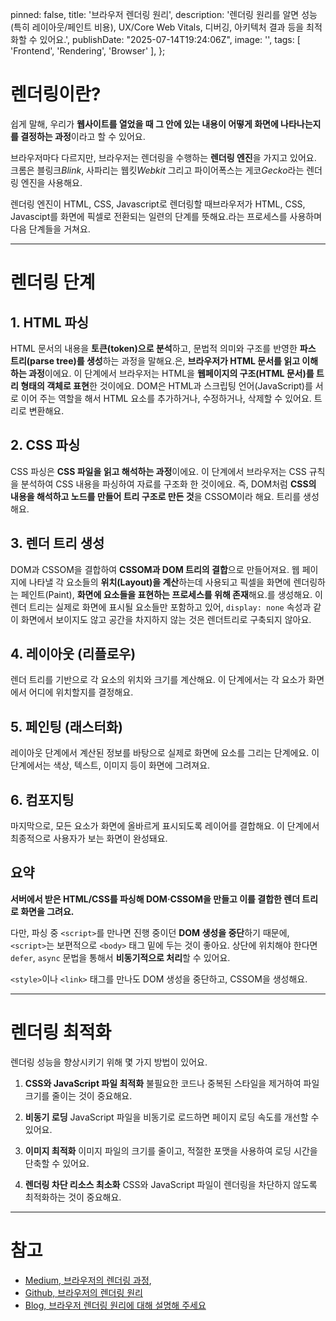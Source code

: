 
  pinned: false,
  title: '브라우저 렌더링 원리',
  description: '렌더링 원리를 알면 성능(특히 레이아웃/페인트 비용), UX/Core Web Vitals, 디버깅, 아키텍처 결과 등을 최적화할 수 있어요.',
  publishDate: "2025-07-14T19:24:06Z",
  image: '',
  tags: [
    'Frontend', 'Rendering', 'Browser'
  ],
};

# 렌더링이란?
쉽게 말해, 우리가 **웹사이트를 열었을 때 그 안에 있는 내용이 어떻게 화면에 나타나는지를 결정하는 과정**이라고 할 수 있어요.

브라우저마다 다르지만, 브라우저는 렌더링을 수행하는 **렌더링 엔진**을 가지고 있어요.
크롬은 블링크*Blink*, 사파리는 웹킷*Webkit* 그리고 파이어폭스는 게코*Gecko*라는 렌더링 엔진을 사용해요.

렌더링 엔진이 HTML, CSS, Javascript로 렌더링할 때<Tooltip word="CRP(Critical Rendering Path)" title="중요 렌더링 경로">브라우저가 HTML, CSS, Javascipt를 화면에 픽셀로 전환되는 일련의 단계를 뜻해요.</Tooltip>라는 프로세스를 사용하며 다음 단계들을 거쳐요.

---
# 렌더링 단계
## 1. HTML 파싱
HTML <Tooltip word="파싱" title="파싱">문서의 내용을 **토큰(token)으로 분석**하고, 문법적 의미와 구조를 반영한 **파스 트리(parse tree)를 생성**하는 과정을 말해요.</Tooltip>은, **브라우저가 HTML 문서를 읽고 이해하는 과정**이에요. 이 단계에서 브라우저는 HTML을 <Tooltip word="DOM(Document Object Model)" title="문서 객체 모델">**웹페이지의 구조(HTML 문서)를 트리 형태의 객체로 표현**한 것이에요. DOM은 HTML과 스크립팅 언어(JavaScript)를 서로 이어 주는 역할을 해서 HTML 요소를 추가하거나, 수정하거나, 삭제할 수 있어요.</Tooltip> 트리로 변환해요.

## 2. CSS 파싱
CSS 파싱은 **CSS 파일을 읽고 해석하는 과정**이에요.
이 단계에서 브라우저는 CSS 규칙을 분석하여 <Tooltip word="CSSOM(CSS Object Model)" title="CSS 객체 모델">CSS 내용을 파싱하여 자료를 구조화 한 것이에요. 즉, DOM처럼 **CSS의 내용을 해석하고 노드를 만들어 트리 구조로 만든 것**을 CSSOM이라 해요.</Tooltip> 트리를 생성해요.

## 3. 렌더 트리 생성
DOM과 CSSOM을 결합하여 <Tooltip word="렌더 트리" title="렌더 트리">**CSSOM과 DOM 트리의 결합**으로 만들어져요. 웹 페이지에 나타낼 각 요소들의 **위치(Layout)을 계산**하는데 사용되고 픽셀을 화면에 렌더링하는 페인트(Paint), **화면에 요소들을 표현하는 프로세스를 위해 존재**해요.</Tooltip>를 생성해요. 이 렌더 트리는 실제로 화면에 표시될 요소들만 포함하고 있어, `display: none` 속성과 같이 화면에서 보이지도 않고 공간을 차지하지 않는 것은 렌더트리로 구축되지 않아요.

## 4. 레이아웃 (리플로우)
렌더 트리를 기반으로 각 요소의 위치와 크기를 계산해요.
이 단계에서는 각 요소가 화면에서 어디에 위치할지를 결정해요.
   
## 5. 페인팅 (래스터화)
레이아웃 단계에서 계산된 정보를 바탕으로 실제로 화면에 요소를 그리는 단계에요. 이 단계에서는 색상, 텍스트, 이미지 등이 화면에 그려져요.

## 6. 컴포지팅
마지막으로, 모든 요소가 화면에 올바르게 표시되도록 레이어를 결합해요. 이 단계에서 최종적으로 사용자가 보는 화면이 완성돼요.

## 요약
**서버에서 받은 HTML/CSS를 파싱해 DOM·CSSOM을 만들고 이를 결합한 렌더 트리로 화면을 그려요.**

다만, 파싱 중 `<script>`를 만나면 진행 중이던 **DOM 생성을 중단**하기 때문에, `<script>`는 보편적으로 `<body>` 태그 밑에 두는 것이 좋아요. 상단에 위치해야 한다면 `defer`, `async` 문법을 통해서 **비동기적으로 처리**할 수 있어요.

`<style>`이나 `<link>` 태그를 만나도 DOM 생성을 중단하고, CSSOM을 생성해요.

---
# 렌더링 최적화
렌더링 성능을 향상시키기 위해 몇 가지 방법이 있어요.

1. **CSS와 JavaScript 파일 최적화**
  불필요한 코드나 중복된 스타일을 제거하여 파일 크기를 줄이는 것이 중요해요.

2. **비동기 로딩**
  JavaScript 파일을 비동기로 로드하면 페이지 로딩 속도를 개선할 수 있어요.

3. **이미지 최적화**
  이미지 파일의 크기를 줄이고, 적절한 포맷을 사용하여 로딩 시간을 단축할 수 있어요.

4. **렌더링 차단 리소스 최소화**
  CSS와 JavaScript 파일이 렌더링을 차단하지 않도록 최적화하는 것이 중요해요.

---
# 참고
- [Medium, 브라우저의 렌더링 과정](https://medium.com/%EA%B0%9C%EB%B0%9C%EC%9E%90%EC%9D%98%ED%92%88%EA%B2%A9/%EB%B8%8C%EB%9D%BC%EC%9A%B0%EC%A0%80%EC%9D%98-%EB%A0%8C%EB%8D%94%EB%A7%81-%EA%B3%BC%EC%A0%95-5c01c4158ce),
- [Github, 브라우저의 렌더링 원리](https://github.com/baeharam/Must-Know-About-Frontend/blob/main/Notes/frontend/browser-rendering.md)
- [Blog, 브라우저 렌더링 원리에 대해 설명해 주세요](https://velog.io/@gonasooc/%EB%B8%8C%EB%9D%BC%EC%9A%B0%EC%A0%80-%EB%A0%8C%EB%8D%94%EB%A7%81-%EC%9B%90%EB%A6%AC%EC%97%90-%EB%8C%80%ED%95%B4-%EC%84%A4%EB%AA%85%ED%95%B4%EC%A3%BC%EC%84%B8%EC%9A%94)
